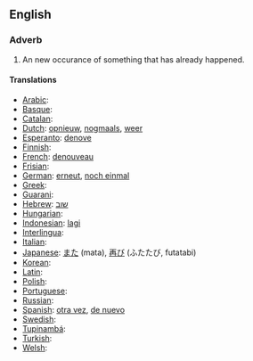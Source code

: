 ==English==
===Adverb===
#An new occurance of something that has already happened.

====Translations====
*[[Arabic]]: [[]]
*[[Basque]]: [[]]
*[[Catalan]]: [[]]
*[[Dutch]]: [[opnieuw]], [[nogmaals]], [[weer]]
*[[Esperanto]]: [[denove]]
*[[Finnish]]: [[]]
*[[French]]: [[denouveau]]
*[[Frisian]]: [[]]
*[[German]]: [[erneut]], [[noch einmal]]
*[[Greek]]: [[]]
*[[Guarani]]: [[]]
*[[Hebrew]]: [[שוב]]
*[[Hungarian]]: [[]]
*[[Indonesian]]: [[lagi]]
*[[Interlingua]]: [[]]
*[[Italian]]: [[]]
*[[Japanese]]: [[また]] (mata), [[再び]] (ふたたび, futatabi)
*[[Korean]]: [[]]
*[[Latin]]: [[]]
*[[Polish]]: [[]]
*[[Portuguese]]: [[]]
*[[Russian]]: [[]]
*[[Spanish]]: [[otra vez]], [[de nuevo]]
*[[Swedish]]: [[]]
*[[Tupinambá]]: [[]]
*[[Turkish]]: [[]]
*[[Welsh]]: [[]]